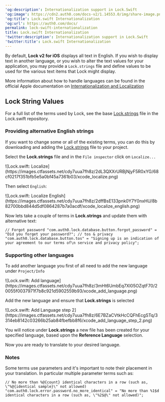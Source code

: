 ---
'og:description': Internationalization support in Lock.Swift
'og:image': https://cdn2.auth0.com/docs-v2/1.14553.0/img/share-image.png
'og:title': Lock.swift Internationalization
'og:url': https://auth0.com/docs/
permalink: lock-swift-internationalization
title: Lock.swift Internationalization
'twitter:description': Internationalization support in Lock.Swift
'twitter:title': Lock.swift Internationalization
---
By default, **Lock v2 for iOS** displays all text in English. If you wish to display text in another language, or you wish to alter the text values for your application, you may provide a `Lock.strings` file and define values to be used for the various text items that Lock might display.

More information about how to handle languages can be found in the official Apple documentation on [Internationalization and Localization](https://developer.apple.com/library/content/documentation/MacOSX/Conceptual/BPInternational/Introduction/Introduction.html#//apple_ref/doc/uid/10000171i-CH1-SW1)

## Lock String Values

For a full list of the terms used by Lock, see the base [Lock.strings](https://raw.githubusercontent.com/auth0/Lock.swift/master/Lock/Base.lproj/Lock.strings) file in the Lock.swift repository.

### Providing alternative English strings

If you want to change some or all of the existing terms, you can do this by downloading and adding the [Lock.strings](https://raw.githubusercontent.com/auth0/Lock.swift/master/Lock/Base.lproj/Lock.strings) file to your project.

Select the **Lock.strings** file and in the `File inspector` click on `Localize...`

<Frame>![Lock.swift: Localize](https://images.ctfassets.net/cdy7uua7fh8z/2dL3QXXrURBjNjyF5R0xYG/68cf0217f351bfb5e5a0bf45a7361b03/xcode_localize.png)</Frame>

Then select `English`:

<Frame>![Lock.swift: Localize English](https://images.ctfassets.net/cdy7uua7fh8z/2dffBsE133pnk0Y7Y0nxHU/8b82700bbd844d5df0864287b7a0acdf/xcode_localize_english.png)</Frame>

Now lets take a couple of terms in **Lock.strings** and update them with alternative text:

`// Forgot password
"com.auth0.lock.database.button.forgot_password" = "Did you forget your password?";
// tos & privacy
"com.auth0.lock.database.button.tos" = "Signing up is an indication of your agreement to our terms of\n service and privacy policy";`

### Supporting other languages

To add another language you first of all need to add the new language under `Project/Info`

<Frame>![Lock.swift: Add language](https://images.ctfassets.net/cdy7uua7fh8z/3mHt6UmbEq7Xl05OZqtF70/20055f0037971f7b8c921d5902559b93/xcode_add_language.png)</Frame>

Add the new language and ensure that **Lock.strings** is selected

<Frame>![Lock.swift: Add Language step 2](https://images.ctfassets.net/cdy7uua7fh8z/6E7BZaCVtkHcCQFhEcgSTq/3314eb8142c03266b25ab84fbefbb8f6/xcode_add_language_step_2.png)</Frame>

You will notice under **Lock.strings** a new file has been created for your specified language, based upon the **Reference Language** selection.

Now you are ready to translate to your desired language.

### Notes

Some terms use parameters and it's important to note their placement in your translation. In particular multiple parameter terms such as:

`// No more than %@{count} identical characters in a row (such as, \"%@{identical sample}\" not allowed)
"com.auth0.lock.error.password.no_more_identical" = "No more than %1$d identical characters in a row (such as, \"%2$@\" not allowed)";`